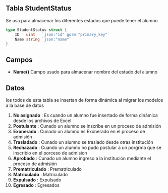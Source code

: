 ## Tabla StudentStatus
Se usa para almacenar los diferentes estados que puede tener el alumno

```go
type StudentStatus struct {
	ID   uint   `json:"id" gorm:"primary_key"`
	Name string `json:"name"`
}
```

## Campos
- **Name()** Campo usado para almacenar nombre del estado del alumno

## Datos
los todos de esta tabla se insertan de forma dinámica al migrar los modelos a la base de datos

1. **No asignado**   : Es cuando un alumno fue insertado de forma dinámica desde los archivos de Excel
2. **Postulante**    : Cunado un alumno se inscribe en un proceso de admisión
3. **Exonerado**     : Cunado un alumno es Exonerado en el proceso de admisión
4. **Trasladado**    : Cunado un alumno se traslado desde otras institución
5. **Rechazado**     : Cuando un alumno no pudo postular a un porgrma que se inscribio en el porceso de admision
6. **Aprobado**      : Cunado un alumno ingreso a la institución mediante el proceso de admisión
7. **Prematriculado**    : Prematriculado
8. **Matriculado**       : Matriculado
9. **Expulsado**         : Expulsado
10. **Egresado**         : Egresados